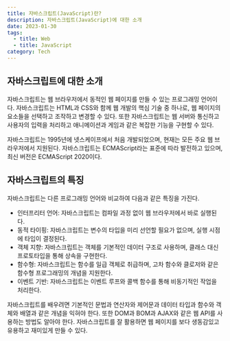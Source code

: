 ```yaml
---
title: 자바스크립트(JavaScript)란?
description: 자바스크립트(JavaScript)에 대한 소개
date: 2023-01-30
tags:
  - title: Web
  - title: JavaScript
category: Tech
---
```


## 자바스크립트에 대한 소개

자바스크립트는 웹 브라우저에서 동적인 웹 페이지를 만들 수 있는 프로그래밍 언어이다.
자바스크립트는 HTML과 CSS와 함께 웹 개발의 핵심 기술 중 하나로, 웹 페이지의 요소들을 선택하고 조작하고 변경할 수 있다.
또한 자바스크립트는 웹 서버와 통신하고 사용자의 입력을 처리하고 애니메이션과 게임과 같은 복잡한 기능을 구현할 수 있다.

자바스크립트는 1995년에 넷스케이프에서 처음 개발되었으며, 현재는 모든 주요 웹 브라우저에서 지원된다.
자바스크립트는 ECMAScript라는 표준에 따라 발전하고 있으며, 최신 버전은 ECMAScript 2020이다.

## 자바스크립트의 특징

자바스크립트는 다른 프로그래밍 언어와 비교하여 다음과 같은 특징을 가진다.

- 인터프리터 언어: 자바스크립트는 컴파일 과정 없이 웹 브라우저에서 바로 실행된다.
- 동적 타이핑: 자바스크립트는 변수의 타입을 미리 선언할 필요가 없으며, 실행 시점에 타입이 결정된다.
- 객체 지향: 자바스크립트는 객체를 기본적인 데이터 구조로 사용하며, 클래스 대신 프로토타입을 통해 상속을 구현한다.
- 함수형: 자바스크립트는 함수를 일급 객체로 취급하며, 고차 함수와 클로저와 같은 함수형 프로그래밍의 개념을 지원한다.
- 이벤트 기반: 자바스크립트는 이벤트 루프와 콜백 함수를 통해 비동기적인 작업을 처리한다.

자바스크립트를 배우려면 기본적인 문법과 연산자와 제어문과 데이터 타입과 함수와 객체와 배열과 같은 개념을 익혀야 한다.
또한 DOM과 BOM과 AJAX와 같은 웹 API를 사용하는 방법도 알아야 한다.
자바스크립트를 잘 활용하면 웹 페이지를 보다 생동감있고 유용하고 재미있게 만들 수 있다.
